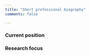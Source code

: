 ```yaml
---
title: "Short professional biography"
comments: false

---
```




### Current position



### Research focus



